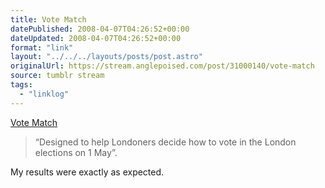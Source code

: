 ```yaml
---
title: Vote Match
datePublished: 2008-04-07T04:26:52+00:00
dateUpdated: 2008-04-07T04:26:52+00:00
format: "link"
layout: "../../../layouts/posts/post.astro"
originalUrl: https://stream.anglepoised.com/post/31000140/vote-match
source: tumblr stream
tags:
  - "linklog"
---
```


[Vote Match][1]

> &ldquo;Designed to help Londoners decide how to vote in the London elections on 1 May&rdquo;.

My results were exactly as expected.

[1]: http://www.votematch.co.uk/
